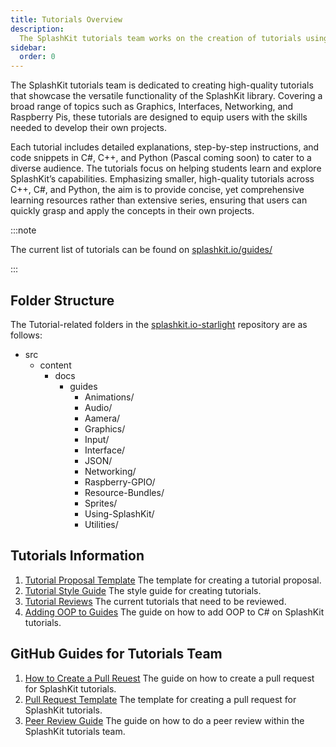 ```yaml
---
title: Tutorials Overview
description:
  The SplashKit tutorials team works on the creation of tutorials using the SplashKit library.
sidebar:
  order: 0
---
```




The SplashKit tutorials team is dedicated to creating high-quality tutorials that showcase the
versatile functionality of the SplashKit library. Covering a broad range of topics such as Graphics,
Interfaces, Networking, and Raspberry Pis, these tutorials are designed to equip users with the
skills needed to develop their own projects.

Each tutorial includes detailed explanations, step-by-step instructions, and code snippets in C#,
C++, and Python (Pascal coming soon) to cater to a diverse audience. The tutorials focus on helping
students learn and explore SplashKit’s capabilities. Emphasizing smaller, high-quality tutorials
across C++, C#, and Python, the aim is to provide concise, yet comprehensive learning resources
rather than extensive series, ensuring that users can quickly grasp and apply the concepts in their
own projects.

:::note

The current list of tutorials can be found on [splashkit.io/guides/](https://splashkit.io/guides/)

:::

## Folder Structure

The Tutorial-related folders in the
[splashkit.io-starlight](https://github.com/splashkit/splashkit.io-starlight) repository are as
follows:

<FileTree>

- src
  - content
    - docs
      - guides
        - Animations/
        - Audio/
        - Aamera/
        - Graphics/
        - Input/
        - Interface/
        - JSON/
        - Networking/
        - Raspberry-GPIO/
        - Resource-Bundles/
        - Sprites/
        - Using-SplashKit/
        - Utilities/

</FileTree>

## Tutorials Information

1. [Tutorial Proposal Template](/products/splashkit/splashkit-tutorials/documentation/tutorial-proposal-template)
   The template for creating a tutorial proposal.
2. [Tutorial Style Guide](/products/splashkit/splashkit-tutorials/documentation/tutorial-style-guide)
   The style guide for creating tutorials.
3. [Tutorial Reviews](/products/splashkit/splashkit-tutorials/documentation/tutorial-reviews) The
   current tutorials that need to be reviewed.
4. [Adding OOP to Guides](/products/splashkit/splashkit-tutorials/documentation/adding-oop) The
   guide on how to add OOP to C# on SplashKit tutorials.

## GitHub Guides for Tutorials Team

1. [How to Create a Pull Reuest](/products/splashkit/splashkit-tutorials/onboarding/pull-request-guide)
   The guide on how to create a pull request for SplashKit tutorials.
2. [Pull Request Template](/products/splashkit/splashkit-tutorials/onboarding/pull-request-template)
   The template for creating a pull request for SplashKit tutorials.
3. [Peer Review Guide](/products/splashkit/splashkit-tutorials/onboarding/peer-review-guide) The guide
   on how to do a peer review within the SplashKit tutorials team.
